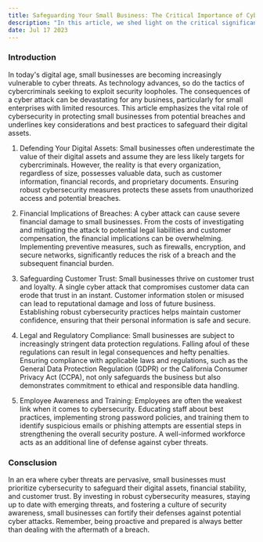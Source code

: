 ```yaml
---
title: Safeguarding Your Small Business: The Critical Importance of Cybersecurity
description: "In this article, we shed light on the critical significance of cybersecurity for small businesses. Explore the potential consequences of cyber attacks, the financial burden they can inflict, and the importance of maintaining customer trust. Learn about legal and regulatory obligations, as well as the role of employee awareness and training. Discover how prioritizing cybersecurity enhances the overall security posture and resilience of small businesses."
date: Jul 17 2023
---
```


### Introduction

In today's digital age, small businesses are becoming increasingly vulnerable to cyber threats. As technology advances, so do the tactics of cybercriminals seeking to exploit security loopholes. The consequences of a cyber attack can be devastating for any business, particularly for small enterprises with limited resources. This article emphasizes the vital role of cybersecurity in protecting small businesses from potential breaches and underlines key considerations and best practices to safeguard their digital assets.

1. Defending Your Digital Assets:
Small businesses often underestimate the value of their digital assets and assume they are less likely targets for cybercriminals. However, the reality is that every organization, regardless of size, possesses valuable data, such as customer information, financial records, and proprietary documents. Ensuring robust cybersecurity measures protects these assets from unauthorized access and potential breaches.

2. Financial Implications of Breaches:
A cyber attack can cause severe financial damage to small businesses. From the costs of investigating and mitigating the attack to potential legal liabilities and customer compensation, the financial implications can be overwhelming. Implementing preventive measures, such as firewalls, encryption, and secure networks, significantly reduces the risk of a breach and the subsequent financial burden.

3. Safeguarding Customer Trust:
Small businesses thrive on customer trust and loyalty. A single cyber attack that compromises customer data can erode that trust in an instant. Customer information stolen or misused can lead to reputational damage and loss of future business. Establishing robust cybersecurity practices helps maintain customer confidence, ensuring that their personal information is safe and secure.

4. Legal and Regulatory Compliance:
Small businesses are subject to increasingly stringent data protection regulations. Falling afoul of these regulations can result in legal consequences and hefty penalties. Ensuring compliance with applicable laws and regulations, such as the General Data Protection Regulation (GDPR) or the California Consumer Privacy Act (CCPA), not only safeguards the business but also demonstrates commitment to ethical and responsible data handling.

5. Employee Awareness and Training:
Employees are often the weakest link when it comes to cybersecurity. Educating staff about best practices, implementing strong password policies, and training them to identify suspicious emails or phishing attempts are essential steps in strengthening the overall security posture. A well-informed workforce acts as an additional line of defense against cyber threats.

### Consclusion

In an era where cyber threats are pervasive, small businesses must prioritize cybersecurity to safeguard their digital assets, financial stability, and customer trust. By investing in robust cybersecurity measures, staying up to date with emerging threats, and fostering a culture of security awareness, small businesses can fortify their defenses against potential cyber attacks. Remember, being proactive and prepared is always better than dealing with the aftermath of a breach.
